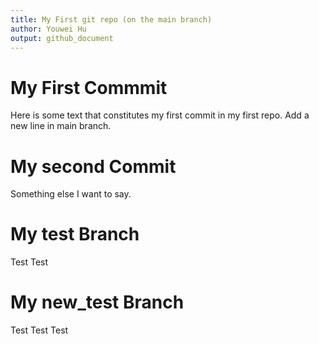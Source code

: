 ```yaml
---
title: My First git repo (on the main branch)
author: Youwei Hu
output: github_document
---
```


# My First Commmit

Here is some text that constitutes my first commit in my first repo.
Add a new line in main branch.

# My second Commit

Something else I want to say.

# My test Branch

Test Test

# My new_test Branch

Test Test Test